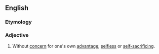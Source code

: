 ==English==

===Etymology===
{{prefix|en|self|denying}}

===Adjective===
{{en-adj}}

# Without [[concern]] for one's own [[advantage]]; [[selfless]] or [[self-sacrificing]].
{{C|en|Personality}}